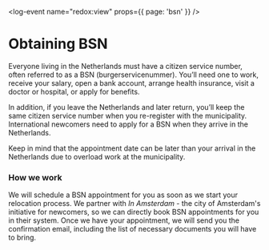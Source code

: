 <log-event name="redox:view" props={{ page: 'bsn' }} />

# Obtaining BSN

Everyone living in the Netherlands must have a citizen service number, often referred to as a BSN (burgerservicenummer). You’ll need one to work, receive your salary, open a bank account, arrange health insurance, visit a doctor or hospital, or apply for benefits. 

In addition, if you leave the Netherlands and later return, you’ll keep the same citizen service number when you re-register with the municipality. International newcomers need to apply for a BSN when they arrive in the Netherlands.

<callout type="warning">
    Keep in mind that the appointment date can be later than your arrival in the Netherlands due to overload work at the municipality.
</callout>

### How we work
We will schedule a BSN appointment for you as soon as we start your relocation process. We partner with *In Amsterdam* - the city of Amsterdam's initiative for newcomers, so we can directly book BSN appointments for you in their system. Once we have your appointment, we will send you the confirmation email, including the list of necessary documents you will have to bring.
